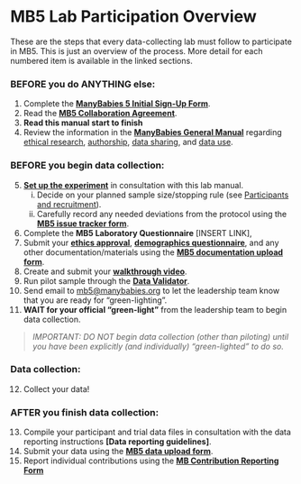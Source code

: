# MB5 Lab Participation Overview

These are the steps that every data-collecting lab must follow to participate in MB5. This is just an overview of the process. More detail for each numbered item is available in the linked sections.

### BEFORE you do ANYTHING else: {.unnumbered}

(@)  Complete the <a href="https://docs.google.com/forms/d/e/1FAIpQLSdJnP3KO_dCmj-jNPHs0XP2j3q66g1RI6L31dwhCzhwhoJeoA/viewform" target="_blank"><b>ManyBabies 5 Initial Sign-Up Form</b></a>.
(@)  Read the <a href="https://docs.google.com/document/d/1vbTDmH6euda5pJN4uyds3zsnQ1DXrW9wpHogwC-5TSk/edit?usp=sharing" target="_blank"><b>MB5 Collaboration Agreement</b></a>.
(@)  <b>Read this manual start to finish</b> 
(@) Review the information in the <a href="https://docs.google.com/document/d/e/2PACX-1vQT9a2lYPUclD_Mbqz_sca4NZq6tCb1HzfMSt9EEQt54mAb55vrkE3J6_6uydYAH-afCdSCaSELycAI/pub" target="_blank"><b>ManyBabies General Manual</b></a> regarding <a href="https://docs.google.com/document/d/1dZ3sF2UcxvpkfOfKSKFeObTMZRbpUYloMUiPYtZy0ng/edit#heading=h.22i70rxou3ha" target="_blank">ethical research</a>, <a href="https://docs.google.com/document/d/1dZ3sF2UcxvpkfOfKSKFeObTMZRbpUYloMUiPYtZy0ng/edit#heading=h.9ty2g48mpe0t" target="_blank">authorship</a>, <a href="https://docs.google.com/document/d/1dZ3sF2UcxvpkfOfKSKFeObTMZRbpUYloMUiPYtZy0ng/edit#heading=h.aunbjkpwxhf3" target="_blank">data sharing</a>, and <a href="https://docs.google.com/document/d/1dZ3sF2UcxvpkfOfKSKFeObTMZRbpUYloMUiPYtZy0ng/edit#heading=h.6h67zsyeiveg" target="_blank">data use</a>.

### BEFORE you begin data collection: {.unnumbered}

(@)  [**Set up the experiment**](#setup) in consultation with this lab manual. 
    i) Decide on your planned sample size/stopping rule (see [Participants and recruitment](#participants)). 
    ii) Carefully record any needed deviations from the protocol using the <a href="https://docs.google.com/forms/d/e/1FAIpQLSfXoKjJo3XgGuXCLhWhzEDz0UrJ7tmio-70SoS24g4vqc4Utg/viewform?usp=sf_link" target="_blank"><b>MB5 issue tracker form</b></a>.
(@)  Complete the <b>MB5 Laboratory Questionnaire</b> \[INSERT LINK\],
(@)  Submit your [**ethics approval**](#ethics-approval), [**demographics questionnaire**](#demographics), and any other documentation/materials using the <a href="https://docs.google.com/forms/d/e/1FAIpQLScunCYwrJApObng6xVV_lN4CUrcLrsrAKmiBmia67vPc9jNTA/viewform?usp=sf_link" target="_blank"><b>MB5 documentation upload form</b></a>.
(@)  Create and submit your [**walkthrough video**](#walkthrough).
(@)  Run pilot sample through the <a href="https://manybabies.org/validator/" target="_blank"><b>Data Validator</b></a>.
(@)  Send email to [mb5\@manybabies.org](mb5@manybabies.org) to let the leadership team know that you are ready for “green-lighting”.
(@) **WAIT for your official “green-light”** from the leadership team to begin data collection.

> *IMPORTANT: DO NOT begin data collection (other than piloting) until you have been explicitly (and individually) “green-lighted” to do so.*

### Data collection: {.unnumbered}

(@) Collect your data!

### AFTER you finish data collection: {.unnumbered}

(@) Compile your participant and trial data files in consultation with the data reporting instructions **\[Data reporting guidelines\]**.
(@) Submit your data using the [**MB5 data upload form**](https://docs.google.com/forms/d/e/1FAIpQLSeydFOC2LviKVBhHEpExH5SEJsqH0705pxH8gwHsPDN13Qk6Q/viewform?usp=sf_link).
(@) Report individual contributions using the [**MB Contribution Reporting Form**](https://manybabies.org/credit/)
